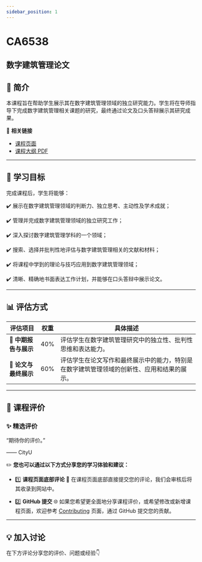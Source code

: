 ```yaml
---
sidebar_position: 1
---
```


# CA6538
## 数字建筑管理论文

## **📘 简介**
本课程旨在帮助学生展示其在数字建筑管理领域的独立研究能力。学生将在导师指导下完成数字建筑管理相关课题的研究，最终通过论文及口头答辩展示其研究成果。

🔗 **相关链接**
- [课程页面](https://www.cityu.edu.hk/catalogue/pg/202425/course/CA6538.htm)
- [课程大纲 PDF](https://www.cityu.edu.hk/catalogue/pg/202425/course/CA6538.pdf)

---

## **🎯 学习目标**

完成课程后，学生将能够：

✔️ 展示在数字建筑管理领域的判断力、独立思考、主动性及学术成就；

✔️ 管理并完成数字建筑管理领域的独立研究工作；

✔️ 深入探讨数字建筑管理学科的一个领域；

✔️ 搜索、选择并批判性地评估与数字建筑管理相关的文献和材料；

✔️ 将课程中学到的理论与技巧应用到数字建筑管理领域；

✔️ 清晰、精确地书面表达工作计划，并能够在口头答辩中展示论文。

---

## **📊 评估方式**

| **评估项目**          | **权重** | **具体描述**                                                                                       |
|----------------------|---------|---------------------------------------------------------------------------------------------------|
| **📝 中期报告与展示**   | 40%     | 评估学生在数字建筑管理研究中的独立性、批判性思维和表达能力。                                              |
| **📝 论文与最终展示**   | 60%     | 评估学生在论文写作和最终展示中的能力，特别是在数字建筑管理领域的创新性、应用和结果的展示。                   |

---

## **💬 课程评价**

### ✨ **精选评价**
<div className={commentStyles.commentBox}>
    <p className={commentStyles.commentText}>
        “期待你的评价。”
    </p>
    <p className={commentStyles.commentAuthor}>—— CityU</p>
</div>

✏️ **您也可以通过以下方式分享您的学习体验和建议：**

- 1️⃣ **课程页面底部评论**
💬 在课程页面底部直接提交您的评论，我们会审核后将其收录到网站中。

- 2️⃣ **GitHub 提交**
🌐 如果您希望更全面地分享课程评价，或希望修改或新增课程页面，欢迎参考 [Contributing](/contributing) 页面，通过 GitHub 提交您的贡献。

---

## **💡 加入讨论**

在下方评论分享您的评价、问题或经验👇
<Utterances />